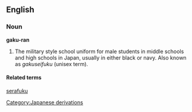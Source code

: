==English==

===Noun===
'''gaku-ran'''

# The military style school uniform for male students in middle schools and high schools in Japan, usually in either black or navy.  Also known as ''gakuseifuku'' (unisex term).

====Related terms====

[[serafuku]]

{{anagrams:en/aagknru}}

[[Category:Japanese derivations]]